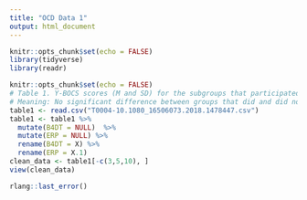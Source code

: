 ```yaml
---
title: "OCD Data 1"
output: html_document
---
```


```r
knitr::opts_chunk$set(echo = FALSE)
library(tidyverse)
library(readr)
```

```r
knitr::opts_chunk$set(echo = FALSE)
# Table 1. Y-BOCS scores (M and SD) for the subgroups that participated and not participated in the Y-BOCS interview at the 4 year follow-up, and total sample, at the different time points.
# Meaning: No significant difference between groups that did and did not show up at 4 year follow-up, meaning the group that showed up is not an unrepresentative sample
table1 <- read.csv("T0004-10.1080_16506073.2018.1478447.csv")
table1 <- table1 %>%
  mutate(B4DT = NULL)  %>%
  mutate(ERP = NULL) %>%
  rename(B4DT = X) %>%
  rename(ERP = X.1)
clean_data <- table1[-c(3,5,10), ]
view(clean_data)

rlang::last_error()
```

